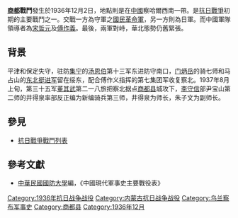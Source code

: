 {{Infobox Military Conflict|
campaign=|
image=|
caption=|
conflict=商都戰鬥|
date=1936年12月2日|
place=[[中國|中國]]察哈爾西南|
result=兩方對峙|
combatant1=中華民國國民革命軍|
combatant2=日軍之中國派遣軍（關東軍）| 
commander1=宋哲元、傅作義|
commander2=日軍|
strength1=數千|
strength2=數千|
casualties1=|
casualties2=|
}}
'''[[商都|商都]]戰鬥'''發生於1936年12月2日，地點則是在[[中國|中國]]察哈爾西南一帶。是[[抗日戰爭|抗日戰爭]]初期的主要戰鬥之一。交戰一方為守軍之[[國民革命軍|國民革命軍]]，另一方則為日軍。而中國軍隊領導者為[[宋哲元|宋哲元]]及[[傅作義|傅作義]]。最後，兩軍對峙，華北態勢仍舊緊張。
==背景==
平津和保定失守，驻防[[集宁|集宁]]的[[汤恩伯|汤恩伯]]第十三军东进防守南口，[[门炳岳|门炳岳]]的骑七师和马占山的[[东北挺进军|东北挺进军]]留在绥东，配合傅作义指挥的第七集团军收复察北。1937年8月上旬，第三十五军[[董其武|董其武]]第二一八旅把察北据点[[商都县|商都县]]城攻下，[[李守信|李守信]]部尹宝山第二师的井得泉率部反正编为新编骑兵第三师，井得泉为师长，朱子文为副师长。
==參見==
*[[抗日戰爭戰鬥列表|抗日戰爭戰鬥列表]]
==參考文獻==
*[[中華民國|中華民國]][[國防大學_(臺灣)|國防大學]]編，《中國現代軍事史主要戰役表》

[[Category:1936年抗日战争战役|Category:1936年抗日战争战役]]
[[Category:内蒙古抗日战争战役|Category:内蒙古抗日战争战役]]
[[Category:乌兰察布军事史|Category:乌兰察布军事史]]
[[Category:商都县|Category:商都县]]
[[Category:1936年12月|Category:1936年12月]]